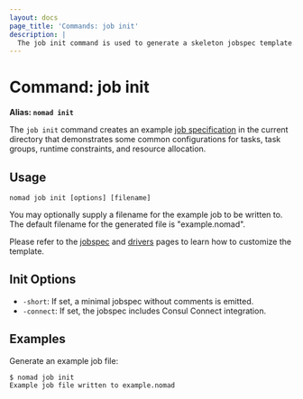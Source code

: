 ```yaml
---
layout: docs
page_title: 'Commands: job init'
description: |
  The job init command is used to generate a skeleton jobspec template.
---
```


# Command: job init

**Alias: `nomad init`**

The `job init` command creates an example [job specification][jobspec] in the
current directory that demonstrates some common configurations for tasks, task
groups, runtime constraints, and resource allocation.

## Usage

```plaintext
nomad job init [options] [filename]
```

You may optionally supply a filename for the example job to be written to. The
default filename for the generated file is "example.nomad".

Please refer to the [jobspec] and [drivers] pages to learn how to customize the
template.

## Init Options

- `-short`: If set, a minimal jobspec without comments is emitted.
- `-connect`: If set, the jobspec includes Consul Connect integration.

## Examples

Generate an example job file:

```shell-session
$ nomad job init
Example job file written to example.nomad
```

[jobspec]: /docs/job-specification "Nomad Job Specification"

[drivers]: /docs/drivers "Nomad Task Drivers documentation"
